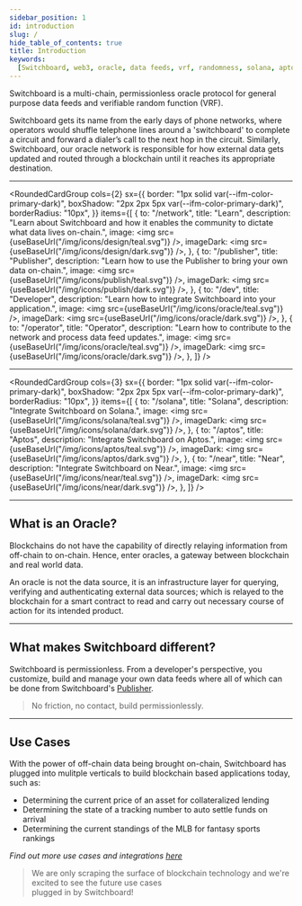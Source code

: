 ```yaml
---
sidebar_position: 1
id: introduction
slug: /
hide_table_of_contents: true
title: Introduction
keywords:
  [Switchboard, web3, oracle, data feeds, vrf, randomness, solana, aptos, near]
---
```



Switchboard is a multi-chain, permissionless oracle protocol for general purpose
data feeds and verifiable random function (VRF).

Switchboard gets its name from the early days of phone networks, where operators
would shuffle telephone lines around a 'switchboard' to complete a circuit and
forward a dialer’s call to the next hop in the circuit. Similarly, Switchboard,
our oracle network is responsible for how external data gets updated and routed
through a blockchain until it reaches its appropriate destination.

<hr />

<RoundedCardGroup
  cols={2}
  sx={{
    border: "1px solid var(--ifm-color-primary-dark)",
    boxShadow: "2px 2px 5px var(--ifm-color-primary-dark)",
    borderRadius: "10px",
  }}
  items={[
    {
      to: "/network",
      title: "Learn",
      description:
        "Learn about Switchboard and how it enables the community to dictate what data lives on-chain.",
      image: <img src={useBaseUrl("/img/icons/design/teal.svg")} />,
      imageDark: <img src={useBaseUrl("/img/icons/design/dark.svg")} />,
    },
    {
      to: "/publisher",
      title: "Publisher",
      description:
        "Learn how to use the Publisher to bring your own data on-chain.",
      image: <img src={useBaseUrl("/img/icons/publish/teal.svg")} />,
      imageDark: <img src={useBaseUrl("/img/icons/publish/dark.svg")} />,
    },
    {
      to: "/dev",
      title: "Developer",
      description: "Learn how to integrate Switchboard into your application.",
      image: <img src={useBaseUrl("/img/icons/oracle/teal.svg")} />,
      imageDark: <img src={useBaseUrl("/img/icons/oracle/dark.svg")} />,
    },
    {
      to: "/operator",
      title: "Operator",
      description:
        "Learn how to contribute to the network and process data feed updates.",
      image: <img src={useBaseUrl("/img/icons/oracle/teal.svg")} />,
      imageDark: <img src={useBaseUrl("/img/icons/oracle/dark.svg")} />,
    },
  ]}
/>

<hr />

<RoundedCardGroup
  cols={3}
  sx={{
    border: "1px solid var(--ifm-color-primary-dark)",
    boxShadow: "2px 2px 5px var(--ifm-color-primary-dark)",
    borderRadius: "10px",
  }}
  items={[
    {
      to: "/solana",
      title: "Solana",
      description: "Integrate Switchboard on Solana.",
      image: <img src={useBaseUrl("/img/icons/solana/teal.svg")} />,
      imageDark: <img src={useBaseUrl("/img/icons/solana/dark.svg")} />,
    },
    {
      to: "/aptos",
      title: "Aptos",
      description: "Integrate Switchboard on Aptos.",
      image: <img src={useBaseUrl("/img/icons/aptos/teal.svg")} />,
      imageDark: <img src={useBaseUrl("/img/icons/aptos/dark.svg")} />,
    },
    {
      to: "/near",
      title: "Near",
      description: "Integrate Switchboard on Near.",
      image: <img src={useBaseUrl("/img/icons/near/teal.svg")} />,
      imageDark: <img src={useBaseUrl("/img/icons/near/dark.svg")} />,
    },
  ]}
/>

<hr />

## What is an Oracle?

Blockchains do not have the capability of directly relaying information from
off-chain to on-chain. Hence, enter oracles, a gateway between blockchain and
real world data.

An oracle is not the data source, it is an infrastructure layer for querying,
verifying and authenticating external data sources; which is relayed to the
blockchain for a smart contract to read and carry out necessary course of action
for its intended product.

<hr />

## What makes Switchboard different?

Switchboard is permissionless. From a developer's perspective, you customize,
build and manage your own data feeds where all of which can be done from
Switchboard's [Publisher](https://app.switchboard.xyz).

> No friction, no contact, build permissionlessly.

<hr />

## Use Cases

With the power of off-chain data being brought on-chain, Switchboard has plugged
into mulitple verticals to build blockchain based applications today, such as:

- Determining the current price of an asset for collateralized lending
- Determining the state of a tracking number to auto settle funds on arrival
- Determining the current standings of the MLB for fantasy sports rankings

_Find out more use cases and integrations
[here](/faq#use-cases-and-integrations)_

> We are only scraping the surface of blockchain technology and we're excited to
> see the future use cases  
> plugged in by Switchboard!

